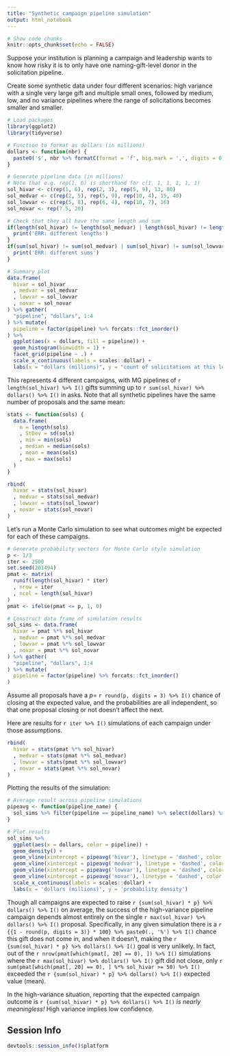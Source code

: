 ```yaml
---
title: "Synthetic campaign pipeline simulation"
output: html_notebook
---
```


```r
# Show code chunks
knitr::opts_chunk$set(echo = FALSE)
```

Suppose your institution is planning a campaign and leadership wants to know how risky it is to only have one naming-gift-level donor in the solicitation pipeline.

Create some synthetic data under four different scenarios: high variance with a single very large gift and multiple small ones, followed by medium, low, and no variance pipelines where the range of solicitations becomes smaller and smaller.

```r
# Load packages
library(ggplot2)
library(tidyverse)
```
```r
# Function to format as dollars (in millions)
dollars <- function(nbr) {
  paste0('$', nbr %>% formatC(format = 'f', big.mark = ',', digits = 0), 'M')
}

# Generate pipeline data (in millions)
# Note that e.g. rep(1, 6) is shorthand for c(1, 1, 1, 1, 1, 1)
sol_hivar <- c(rep(1, 6), rep(2, 3), rep(5, 9), 13, 80)
sol_medvar <- c(rep(2, 5), rep(5, 9), rep(10, 4), 15, 40)
sol_lowvar <- c(rep(5, 8), rep(6, 4), rep(10, 7), 16)
sol_novar <- rep(7.5, 20)

# Check that they all have the same length and sum
if(length(sol_hivar) != length(sol_medvar) | length(sol_hivar) != length(sol_lowvar) | length(sol_hivar) != length(sol_novar)) {
  print('ERR: different lengths')
}
if(sum(sol_hivar) != sum(sol_medvar) | sum(sol_hivar) != sum(sol_lowvar) | sum(sol_hivar) != sum(sol_novar)) {
  print('ERR: different sums')
}
```

```r
# Summary plot
data.frame(
  hivar = sol_hivar
  , medvar = sol_medvar
  , lowvar = sol_lowvar
  , novar = sol_novar
) %>% gather(
  "pipeline", "dollars", 1:4
) %>% mutate(
  pipeline = factor(pipeline) %>% forcats::fct_inorder()
) %>%
  ggplot(aes(x = dollars, fill = pipeline)) +
  geom_histogram(binwidth = 1) +
  facet_grid(pipeline ~ .) +
  scale_x_continuous(labels = scales::dollar) +
  labs(x = "dollars (millions)", y = "count of solicitations at this level")
```

This represents 4 different campaigns, with MG pipelines of `r length(sol_hivar) %>% I()` gifts summing up to `r sum(sol_hivar) %>% dollars() %>% I()` in asks. Note that all synthetic pipelines have the same number of proposals and the same mean:

```r
stats <- function(sols) {
  data.frame(
    n = length(sols)
    , StDev = sd(sols)
    , min = min(sols)
    , median = median(sols)
    , mean = mean(sols)
    , max = max(sols)
  )
}

rbind(
  hivar = stats(sol_hivar)
  , medvar = stats(sol_medvar)
  , lowvar = stats(sol_lowvar)
  , novar = stats(sol_novar)
)
```

Let's run a Monte Carlo simulation to see what outcomes might be expected for each of these campaigns.

```r
# Generate probability vectors for Monte Carlo style simulation
p <- 1/3
iter <- 2500
set.seed(201494)
pmat <- matrix(
  runif(length(sol_hivar) * iter)
  , nrow = iter
  , ncol = length(sol_hivar)
)
pmat <- ifelse(pmat <= p, 1, 0)

# Construct data frame of simulation results
sol_sims <- data.frame(
  hivar = pmat %*% sol_hivar
  , medvar = pmat %*% sol_medvar
  , lowvar = pmat %*% sol_lowvar
  , novar = pmat %*% sol_novar
) %>% gather(
  "pipeline", "dollars", 1:4
) %>% mutate(
  pipeline = factor(pipeline) %>% forcats::fct_inorder()
)
```

Assume all proposals have a $p =$ `r round(p, digits = 3) %>% I()` chance of closing at the expected value, and the probabilities are all independent, so that one proposal closing or not doesn't affect the next.

Here are results for `r iter %>% I()` simulations of each campaign under those assumptions.

```r
rbind(
  hivar = stats(pmat %*% sol_hivar)
  , medvar = stats(pmat %*% sol_medvar)
  , lowvar = stats(pmat %*% sol_lowvar)
  , novar = stats(pmat %*% sol_novar)
)
```

Plotting the results of the simulation:


```r
# Average result across pipeline simulations
pipeavg <- function(pipeline_name) {
  sol_sims %>% filter(pipeline == pipeline_name) %>% select(dollars) %>% unlist() %>% mean()
}

# Plot results
sol_sims %>%
  ggplot(aes(x = dollars, color = pipeline)) +
  geom_density() +
  geom_vline(xintercept = pipeavg('hivar'), linetype = 'dashed', color = 'red') +
  geom_vline(xintercept = pipeavg('medvar'), linetype = 'dashed', color = 'green') +
  geom_vline(xintercept = pipeavg('lowvar'), linetype = 'dashed', color = 'cyan') +
  geom_vline(xintercept = pipeavg('novar'), linetype = 'dashed', color = 'purple') +
  scale_x_continuous(labels = scales::dollar) +
  labs(x = 'dollars (millions)', y = 'probability density')
```

Though all campaigns are expected to raise `r {sum(sol_hivar) * p} %>% dollars() %>% I()` on average, the success of the high-variance pipeline campaign depends almost entirely on the single `r max(sol_hivar) %>% dollars() %>% I()` proposal. Specifically, in any given simulation there is a `r {{1 - round(p, digits = 3)} * 100} %>% paste0(., '%') %>% I()` chance this gift does not come in, and when it doesn't, making the `r {sum(sol_hivar) * p} %>% dollars() %>% I()` goal is very unlikely. In fact, out of the `r nrow(pmat[which(pmat[, 20] == 0), ]) %>% I()` simulations where the `r max(sol_hivar) %>% dollars() %>% I()` gift did not close, only `r sum(pmat[which(pmat[, 20] == 0), ] %*% sol_hivar >= 50) %>% I()` exceeded the `r {sum(sol_hivar) * p} %>% dollars() %>% I()` expected value (mean).

In the high-variance situation, reporting that the expected campaign outcome is `r {sum(sol_hivar) * p} %>% dollars() %>% I()` *is nearly meaningless!* High variance implies low confidence.

## Session Info

```r
devtools::session_info()$platform
```